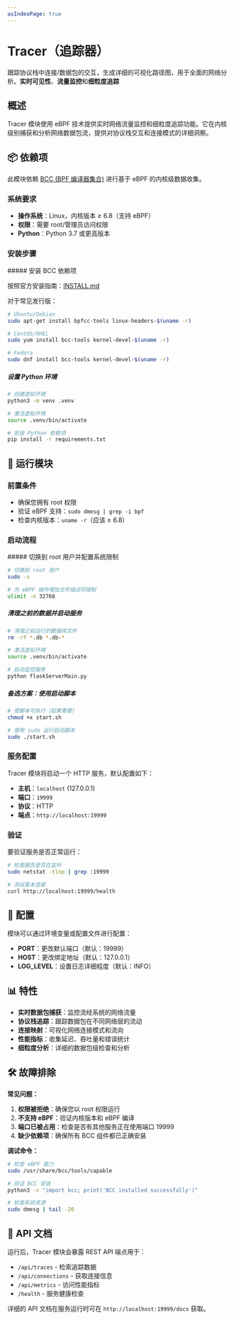 ```yaml
---
asIndexPage: true
---
```


# Tracer（追踪器）


跟踪协议栈中连接/数据包的交互，生成详细的可视化路径图，用于全面的网络分析。**实时可见性**、**流量监控**和**细粒度追踪**

## 概述

Tracer 模块使用 eBPF 技术提供实时网络流量监控和细粒度追踪功能。它在内核级别捕获和分析网络数据包流，提供对协议栈交互和连接模式的详细洞察。

## 📦 依赖项

此模块依赖 [BCC (BPF 编译器集合)](https://github.com/iovisor/bcc) 进行基于 eBPF 的内核级数据收集。

### 系统要求

- **操作系统**：Linux，内核版本 ≥ 6.8（支持 eBPF）
- **权限**：需要 root/管理员访问权限
- **Python**：Python 3.7 或更高版本

### 安装步骤
<Steps>
##### 安装 BCC 依赖项

   按照官方安装指南：[INSTALL.md](https://github.com/iovisor/bcc/blob/master/INSTALL.md)

   对于常见发行版：

   ```bash
   # Ubuntu/Debian
   sudo apt-get install bpfcc-tools linux-headers-$(uname -r)
   
   # CentOS/RHEL
   sudo yum install bcc-tools kernel-devel-$(uname -r)
   
   # Fedora
   sudo dnf install bcc-tools kernel-devel-$(uname -r)
   ```

##### 设置 Python 环境

   ```bash
   # 创建虚拟环境
   python3 -m venv .venv
   
   # 激活虚拟环境
   source .venv/bin/activate
   
   # 安装 Python 依赖项
   pip install -r requirements.txt
   ```
</Steps>

## 🚀 运行模块

### 前置条件

- 确保您拥有 root 权限
- 验证 eBPF 支持：`sudo dmesg | grep -i bpf`
- 检查内核版本：`uname -r`（应该 ≥ 6.8）

### 启动流程
<Steps>
##### 切换到 root 用户并配置系统限制

   ```bash
   # 切换到 root 用户
   sudo -s
   
   # 为 eBPF 操作增加文件描述符限制
   ulimit -n 32768
   ```

##### 清理之前的数据并启动服务

   ```bash
   # 清理之前运行的数据库文件
   rm -rf *.db *.db-*
   
   # 激活虚拟环境
   source .venv/bin/activate
   
   # 启动监控服务
   python flaskServerMain.py
   ```

##### 备选方案：使用启动脚本

   ```bash
   # 使脚本可执行（如果需要）
   chmod +x start.sh

   # 使用 sudo 运行启动脚本
   sudo ./start.sh
   ```
</Steps>

### 服务配置

Tracer 模块将启动一个 HTTP 服务，默认配置如下：

- **主机**：`localhost` (127.0.0.1)
- **端口**：`19999`
- **协议**：HTTP
- **端点**：`http://localhost:19999`

### 验证

要验证服务是否正常运行：

```bash
# 检查服务是否在监听
sudo netstat -tlnp | grep :19999

# 测试基本连接
curl http://localhost:19999/health
```

## 🔧 配置

模块可以通过环境变量或配置文件进行配置：

- **PORT**：更改默认端口（默认：19999）
- **HOST**：更改绑定地址（默认：127.0.0.1）
- **LOG_LEVEL**：设置日志详细程度（默认：INFO）

## 📊 特性

- **实时数据包捕获**：监控流经系统的网络流量
- **协议栈追踪**：跟踪数据包在不同网络层的流动
- **连接映射**：可视化网络连接模式和流向
- **性能指标**：收集延迟、吞吐量和错误统计
- **细粒度分析**：详细的数据包级检查和分析

## 🛠️ 故障排除

**常见问题：**

1. **权限被拒绝**：确保您以 root 权限运行
2. **不支持 eBPF**：验证内核版本和 eBPF 编译
3. **端口已被占用**：检查是否有其他服务正在使用端口 19999
4. **缺少依赖项**：确保所有 BCC 组件都已正确安装

**调试命令：**

```bash
# 检查 eBPF 能力
sudo /usr/share/bcc/tools/capable

# 验证 BCC 安装
python3 -c "import bcc; print('BCC installed successfully')"

# 检查系统资源
sudo dmesg | tail -20
```

## 📝 API 文档

运行后，Tracer 模块会暴露 REST API 端点用于：

- `/api/traces` - 检索追踪数据
- `/api/connections` - 获取连接信息  
- `/api/metrics` - 访问性能指标
- `/health` - 服务健康检查

详细的 API 文档在服务运行时可在 `http://localhost:19999/docs` 获取。